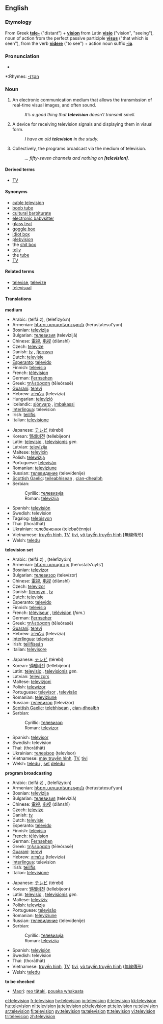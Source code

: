 {{see|télévision|televisión}}
{{wikipedia}}
==English==
===Etymology===
From Greek '''[[tele-]]''' ("distant") + '''[[vision]]''' from Latin '''[[visio]]''' ("vision", "seeing"), noun of action from the perfect passive participle '''[[visus]]''' ("that which is seen"), from the verb '''[[videre]]''' ("to see") + action noun suffix '''[[-io]]'''.

===Pronunciation===
*{{audio|en-us-television.ogg|Audio (US)}}

*:Rhymes: [[Rhymes:English:-ɪʒən|-ɪʒən]]

===Noun===
{{en-noun|s|-}}

# {{uncountable}} An electronic communication medium that allows the transmission of real-time visual images, and often sound.
#: ''It’s a good thing that '''television''' doesn’t transmit smell.''
# {{countable}} A device for receiving television signals and displaying them in visual form.
#: ''I have an old '''television''' in the study.''
# {{uncountable}} Collectively, the programs broadcast via the medium of television.
#: ''... fifty-seven channels and nothing on '''[television]'''.''

====Derived terms====
* [[TV]]

====Synonyms====
*[[cable television]]
*[[boob tube]]
*[[cultural barbiturate]]
*[[electronic babysitter]]
*[[glass teat]]
*[[goggle box]]
*[[idiot box]]
*[[plebvision]]
*the [[shit box]]
*[[telly]]
*the [[tube]]
*[[TV]]

====Related terms====
*[[televise]], [[televize]]
*[[televisual]]

====Translations====
'''medium'''
{{top}}
*Arabic: {{ARchar|[[تلفاز]]}} (telfá:z), {{ARchar|[[تلفزيون]]}} (telefizyó:n)
*Armenian: [[հեռուստատեսություն]] (heŕustatesut‘yun)
*Bosnian: [[televizija#Bosnian|televizija]] {{f}}
*Bulgarian: [[телевизия]] (televízijǎ) {{f}}
*Chinese: [[電視]], [[电视]] (diànshì)
*Czech: [[televize]] {{f}}
*Danish: [[tv]] {{n}}, [[fjernsyn]] {{n}}
*Dutch: [[televisie]] {{m}}
*[[Esperanto]]: [[televido]]
*Finnish: [[televisio]]
*French: [[télévision]] {{f}}
*German: [[Fernsehen]] {{n}}
*Greek: [[τηλεόραση]] (tēleórasē) {{f}}
*[[Guaraní]]: [[terevi]]
*Hebrew: [[טלוויזיה]] (televizia) {{f}}
*Hungarian: [[televízió]]
*Icelandic: [[sjónvarp]] {{n}}, [[imbakassi]] {{m}}
*[[Interlingua]]: television
*Irish: [[teilifís]] {{f}}
*Italian: [[televisione]] {{f}}
{{mid}}
*Japanese: [[テレビ]] (térebi)
*Korean: [[텔레비전]] (tellebijeon)
*Latin: [[televisio]] {{f}}, [[televisionis]] ''gen.''
*Latvian: [[televīzija]] {{f}}
*Maltese: [[televixin]]
*Polish: [[telewizja]] {{f}}
*Portuguese: [[televisão]] {{f}}
*Romanian: [[televiziune]] {{f}}
*Russian: [[телевидение]] (televídenije) {{n}}
*[[Scottish Gaelic]]: [[teileabhisean]] {{m}}, [[cian-dhealbh]] {{f}}
*Serbian:
*:Cyrillic: [[телевизија#Serbian|телевизија]] {{f}}
*:Roman: [[televizija#Serbian|televizija]] {{f}}
*Spanish: [[televisión]] {{f}}
*Swedish: television
*Tagalog: [[telebisyon]] {{f}}
*Thai: {{THchar|[[โทรทัศน์]]}} (thorāthāt)
*Ukrainian: [[телебачення]] (telebačénnja) {{f}}
*Vietnamese: [[truyền hình]], [[TV]], [[tivi]], [[vô tuyến truyền hình]] [無線傳形]
*Welsh: [[teledu]] {{m}}
{{bottom}}

'''television set'''
{{top}}
*Arabic: {{ARchar|[[تلفاز]]}} (telfá:z) {{m}}, {{ARchar|[[تلفزيون]]}} (telefizyó:n) {{m}}
*Armenian: [[հեռուստացույց]] (heŕustats‘uyts‘)
*Bosnian: [[televizor#Bosnian|televizor]] {{m}}
*Bulgarian: [[телевизор]] (televízor) {{m}}
*Chinese: [[電視]], [[电视]] (diànshì)
*Czech: [[televizor]] {{m}}
*Danish: [[fjernsyn]] {{n}}, [[tv]] {{n}}
*Dutch: [[televisie]] {{m}}
*Esperanto: [[televido]]
*Finnish: [[televisio]]
*French: [[téléviseur]] {{m}}, [[télévision]] {{f}} (''fam.'')
*German: [[Fernseher]] {{m}}
*Greek: [[τηλεόραση]] (tēleórasē) {{f}}
*[[Guaraní]]: [[terevi]]
*Hebrew: [[טלוויזיה]] (televizia) {{f}}
*[[Interlingua]]: [[televisor]]
*Irish: [[teilifíseán]] {{m}}
*Italian: [[televisore]] {{m}}
{{mid}}
*Japanese: [[テレビ]] (térebi)
*Korean: [[텔레비전]] (tellebijeon)
*Latin: [[televisio]] {{f}}, [[televisionis]] ''gen.''
*Latvian: [[televizors]] {{m}}
*Maltese: [[televiżjoni]]
*Polish: [[telewizor]] {{m}}
*Portuguese: [[televisor]] {{m}}, [[televisão]] {{f}}
*Romanian: [[televiziune]] {{f}}
*Russian: [[телевизор]] (televízor) {{m}}
*[[Scottish Gaelic]]: [[telebhisean]] {{m}}, [[cian-dhealbh]] {{f}}
*Serbian:
*:Cyrillic: [[телевизор#Serbian|телевизор]] {{m}}
*:Roman: [[televizor#Serbian|televizor]] {{m}}
*Spanish: [[televisor]] {{m}}
*Swedish: television
*Thai: {{THchar|[[โทรทัศน์]]}} (thorāthāt)
*Ukrainian: [[телевізор]] (televísor) {{m}}
*Vietnamese: [[máy truyền hình]], [[TV]], [[tivi]]
*Welsh: [[teledu]] {{m}}, [[set]] [[teledu|deledu]] {{m}}
{{bottom}}

'''program broadcasting'''
{{top}}
*Arabic: {{ARchar|[[تلفاز]]}} (telfá:z) {{m}}, {{ARchar|[[تلفزيون]]}} (telefizyó:n) {{m}}
*Armenian: [[հեռուստատեսություն]] (heŕustatesut‘yun)
*Bosnian: [[televizija#Bosnian|televizija]] {{f}}
*Bulgarian: [[телевизия]] (televíziǎ) {{f}}
*Chinese: [[電視]], [[电视]] (diànshì)
*Czech: [[televize]] {{f}}
*Danish: [[tv]] {{n}}
*Dutch: [[televisie]] {{m}}
*Esperanto: [[televido]]
*Finnish: [[televisio]]
*French: [[télévision]] {{f}}
*German: [[Fernsehen]] {{n}}
*Greek: [[τηλεόραση]] (tēleórasē) {{f}}
*[[Guaraní]]: [[terevi]]
*Hebrew: [[טלוויזיה]] (televizia) {{f}}
*[[Interlingua]]: television
*Irish: [[teilifís]] {{f}}
*Italian: [[televisione]] {{f}}
{{mid}}
*Japanese: [[テレビ]] (térebi)
*Korean: [[텔레비전]] (tellebijeon)
*Latin: [[televisio]] {{f}}, [[televisionis]] ''gen.''
*Maltese: [[televiżiv]]
*Polish: [[telewizja]] {{f}}
*Portuguese: [[televisão]] {{f}}
*Romanian: [[televiziune]] {{f}}
*Russian: [[телевидение]] (televídenije) {{n}}
*Serbian:
*:Cyrillic: [[телевизија#Serbian|телевизија]] {{f}}
*:Roman: [[televizija#Serbian|televizija]] {{f}}
*Spanish: [[televisión]] {{f}}
*Swedish: television
*Thai: {{THchar|[[โทรทัศน์]]}} (thorāthāt)
*Vietnamese: [[truyền hình]], [[TV]], [[tivi]], [[vô tuyến truyền hình]] ([[無線傳形]])
*Welsh: [[teledu]] {{m}}
{{bottom}}

'''to be checked'''
*[[Maori]]: [[reo tātaki]], [[pouaka whakaata]]

[[el:television]]
[[fr:television]]
[[hy:television]]
[[io:television]]
[[it:television]]
[[kk:television]]
[[hu:television]]
[[nl:television]]
[[ja:television]]
[[pl:television]]
[[pt:television]]
[[ru:television]]
[[sr:television]]
[[fi:television]]
[[sv:television]]
[[ta:television]]
[[tt:television]]
[[vi:television]]
[[tr:television]]
[[zh:television]]